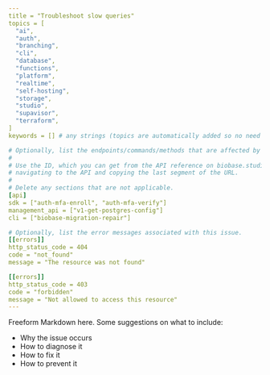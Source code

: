 ```yaml
---
title = "Troubleshoot slow queries"
topics = [
  "ai",
  "auth",
  "branching",
  "cli",
  "database",
  "functions",
  "platform",
  "realtime",
  "self-hosting",
  "storage",
  "studio",
  "supavisor",
  "terraform",
]
keywords = [] # any strings (topics are automatically added so no need to duplicate)

# Optionally, list the endpoints/commands/methods that are affected by this issue.
#
# Use the ID, which you can get from the API reference on biobase.studio/docs by
# navigating to the API and copying the last segment of the URL.
#
# Delete any sections that are not applicable.
[api]
sdk = ["auth-mfa-enroll", "auth-mfa-verify"]
management_api = ["v1-get-postgres-config"]
cli = ["biobase-migration-repair"]

# Optionally, list the error messages associated with this issue.
[[errors]]
http_status_code = 404
code = "not_found"
message = "The resource was not found"

[[errors]]
http_status_code = 403
code = "forbidden"
message = "Not allowed to access this resource"
---
```


Freeform Markdown here. Some suggestions on what to include:

- Why the issue occurs
- How to diagnose it
- How to fix it
- How to prevent it
